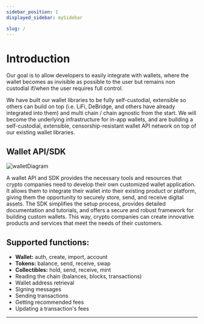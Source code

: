 ```yaml
---
sidebar_position: 1
displayed_sidebar: mySidebar

slug: /
---
```



# Introduction

<HomePage />

Our goal is to allow developers to easily integrate with wallets, where the wallet becomes as invisible as possible to the user but remains non custodial if/when the user requires full control.

We have built our wallet libraries to be fully self-custodial, extensible so others can build on top (i.e. LiFi, DeBridge, and others have already integrated into them) and multi chain / chain agnostic from the start. We will become the underlying infrastructure for in-app wallets, and are building a self-custodial, extensible, censorship-resistant wallet API network on top of our existing wallet libraries.

## Wallet API/SDK

![walletDiagram](https://media.discordapp.net/attachments/980926180318384148/1049399471533981776/image.png?width=793&height=568)

A wallet API and SDK provides the necessary tools and resources that crypto companies need to develop their own
customized wallet application. It allows them to integrate their wallet into their existing product or platform, giving them the opportunity to securely store, send, and receive digital assets. The SDK simplifies the setup process, provides detailed documentation and tutorials, and offers a secure and robust framework for building custom wallets. This way, crypto companies can create innovative products and services that meet the needs of their customers.

## Supported functions:

- **Wallet:** auth, create, import, account
- **Tokens:** balance, send, receive, swap
- **Collectibles:** hold, send, receive, mint
- Reading the chain (balances, blocks, transactions)
- Wallet address retrieval
- Signing messages
- Sending transactions
- Getting recommended fees
- Updating a transaction's fees

---
